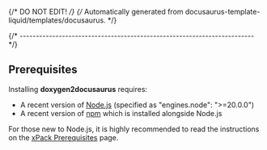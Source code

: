{/* DO NOT EDIT! */}
{/* Automatically generated from docusaurus-template-liquid/templates/docusaurus. */}


{/* ------------------------------------------------------------------------ */}

## Prerequisites

Installing **doxygen2docusaurus** requires:

- A recent version of [Node.js](https://nodejs.org) (specified as "engines.node": ">=20.0.0")
- A recent version of [npm](https://docs.npmjs.com/cli/npm) which is installed alongside Node.js

For those new to Node.js, it is highly recommended to read the instructions
on the [xPack Prerequisites](https://xpack.github.io/install/) page.
